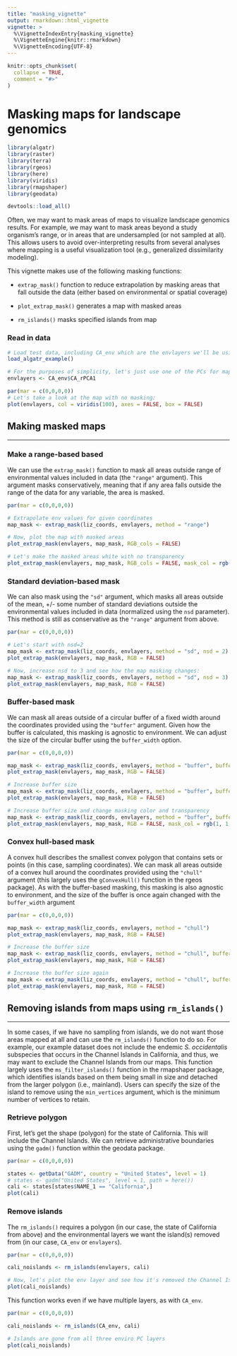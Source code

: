 ```yaml
---
title: "masking_vignette"
output: rmarkdown::html_vignette
vignette: >
  %\VignetteIndexEntry{masking_vignette}
  %\VignetteEngine{knitr::rmarkdown}
  %\VignetteEncoding{UTF-8}
---
```


```r
knitr::opts_chunk$set(
  collapse = TRUE,
  comment = "#>"
)
```

# Masking maps for landscape genomics

```r
library(algatr)
library(raster)
library(terra)
library(rgeos)
library(here)
library(viridis)
library(rmapshaper)
library(geodata)

devtools::load_all()
```

Often, we may want to mask areas of maps to visualize landscape genomics results. For example, we may want to mask areas beyond a study organism's range, or in areas that are undersampled (or not sampled at all). This allows users to avoid over-interpreting results from several analyses where mapping is a useful visualization tool (e.g., generalized dissimilarity modeling).

This vignette makes use of the following masking functions:

-   `extrap_mask()` function to reduce extrapolation by masking areas that fall outside the data (either based on environmental or spatial coverage)

-   `plot_extrap_mask()` generates a map with masked areas

-   `rm_islands()` masks specified islands from map

### Read in data

```r
# Load test data, including CA_env which are the envlayers we'll be using
load_algatr_example()

# For the purposes of simplicity, let's just use one of the PCs for mapping:
envlayers <- CA_env$CA_rPCA1

par(mar = c(0,0,0,0))
# Let's take a look at the map with no masking:
plot(envlayers, col = viridis(100), axes = FALSE, box = FALSE)
```

## Making masked maps

------------------------------------------------------------------------

### Make a range-based based

We can use the `extrap_mask()` function to mask all areas outside range of environmental values included in data (the `"range"` argument). This argument masks conservatively, meaning that if any area falls outside the range of the data for any variable, the area is masked.

```r
par(mar = c(0,0,0,0))

# Extrapolate env values for given coordinates
map_mask <- extrap_mask(liz_coords, envlayers, method = "range")

# Now, plot the map with masked areas
plot_extrap_mask(envlayers, map_mask, RGB_cols = FALSE)

# Let's make the masked areas white with no transparency
plot_extrap_mask(envlayers, map_mask, RGB_cols = FALSE, mask_col = rgb(1, 1, 1, alpha = 1))
```

### Standard deviation-based mask

We can also mask using the `"sd"` argument, which masks all areas outside of the mean, +/- some number of standard deviations outside the environmental values included in data (normalized using the `nsd` parameter). This method is still as conservative as the `"range"` argument from above.

```r
par(mar = c(0,0,0,0))

# Let's start with nsd=2
map_mask <- extrap_mask(liz_coords, envlayers, method = "sd", nsd = 2)
plot_extrap_mask(envlayers, map_mask, RGB = FALSE)

# Now, increase nsd to 3 and see how the map masking changes:
map_mask <- extrap_mask(liz_coords, envlayers, method = "sd", nsd = 3)
plot_extrap_mask(envlayers, map_mask, RGB = FALSE)
```

### Buffer-based mask

We can mask all areas outside of a circular buffer of a fixed width around the coordinates provided using the `"buffer"` argument. Given how the buffer is calculated, this masking is agnostic to environment. We can adjust the size of the circular buffer using the `buffer_width` option.

```r
par(mar = c(0,0,0,0))

map_mask <- extrap_mask(liz_coords, envlayers, method = "buffer", buffer_width = 0.25)
plot_extrap_mask(envlayers, map_mask, RGB = FALSE)

# Increase buffer size
map_mask <- extrap_mask(liz_coords, envlayers, method = "buffer", buffer_width = 0.5)
plot_extrap_mask(envlayers, map_mask, RGB = FALSE)

# Increase buffer size and change masking color and transparency
map_mask <- extrap_mask(liz_coords, envlayers, method = "buffer", buffer_width = 1)
plot_extrap_mask(envlayers, map_mask, RGB = FALSE, mask_col = rgb(1, 1, 1, alpha = 1))
```

### Convex hull-based mask

A convex hull describes the smallest convex polygon that contains sets or points (in this case, sampling coordinates). We can mask all areas outside of a convex hull around the coordinates provided using the `"chull"` argument (this largely uses the `gConvexHull()` function in the rgeos package). As with the buffer-based masking, this masking is also agnostic to environment, and the size of the buffer is once again changed with the `buffer_width` argument

```r
par(mar = c(0,0,0,0))

map_mask <- extrap_mask(liz_coords, envlayers, method = "chull")
plot_extrap_mask(envlayers, map_mask, RGB = FALSE)

# Increase the buffer size
map_mask <- extrap_mask(liz_coords, envlayers, method = "chull", buffer_width = 0.5)
plot_extrap_mask(envlayers, map_mask, RGB = FALSE)

# Increase the buffer size again
map_mask <- extrap_mask(liz_coords, envlayers, method = "chull", buffer_width = 1)
plot_extrap_mask(envlayers, map_mask, RGB = FALSE)
```

## Removing islands from maps using `rm_islands()`

------------------------------------------------------------------------

In some cases, if we have no sampling from islands, we do not want those areas mapped at all and can use the `rm_islands()` function to do so. For example, our example dataset does not include the endemic *S. occidentalis* subspecies that occurs in the Channel Islands in California, and thus, we may want to exclude the Channel Islands from our maps. This function largely uses the `ms_filter_islands()` function in the rmapshaper package, which identifies islands based on them being small in size and detached from the larger polygon (i.e., mainland). Users can specify the size of the island to remove using the `min_vertices` argument, which is the minimum number of vertices to retain.

### Retrieve polygon

First, let's get the shape (polygon) for the state of California. This will include the Channel Islands. We can retrieve administrative boundaries using the `gadm()` function within the geodata package.

```r
par(mar = c(0,0,0,0))

states <- getData("GADM", country = "United States", level = 1)
# states <- gadm("United States", level = 1, path = here())
cali <- states[states$NAME_1 == "California",]
plot(cali)
```

### Remove islands

The `rm_islands()` requires a polygon (in our case, the state of California from above) and the environmental layers we want the island(s) removed from (in our case, `CA_env` or `envlayers`).

```r
par(mar = c(0,0,0,0))

cali_noislands <- rm_islands(envlayers, cali)

# Now, let's plot the env layer and see how it's removed the Channel Islands
plot(cali_noislands)
```

This function works even if we have multiple layers, as with `CA_env`.

```r
par(mar = c(0,0,0,0))

cali_noislands <- rm_islands(CA_env, cali)

# Islands are gone from all three enviro PC layers
plot(cali_noislands)
```
